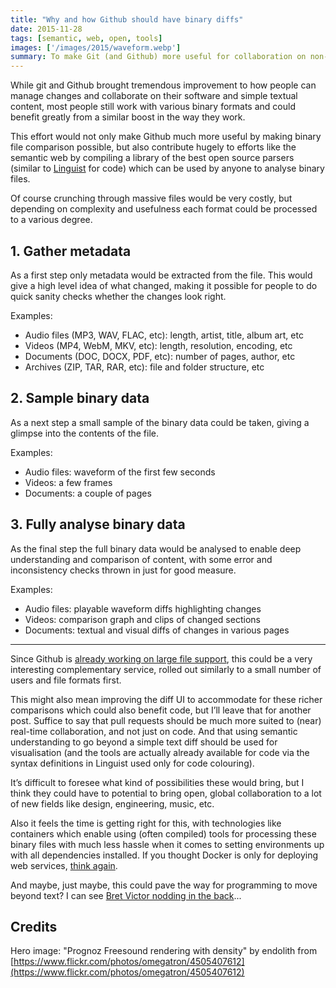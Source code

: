 ```yaml
---
title: "Why and how Github should have binary diffs"
date: 2015-11-28
tags: [semantic, web, open, tools]
images: ['/images/2015/waveform.webp']
summary: To make Git (and Github) more useful for collaboration on non-textual content
---
```


While git and Github brought tremendous improvement to how people can manage changes and collaborate on their software and simple textual content, most people still work with various binary formats and could benefit greatly from a similar boost in the way they work.

This effort would not only make Github much more useful by making binary file comparison possible, but also contribute hugely to efforts like the semantic web by compiling a library of the best open source parsers (similar to [Linguist](https://github.com/github/linguist) for code) which can be used by anyone to analyse binary files.

Of course crunching through massive files would be very costly, but depending on complexity and usefulness each format could be processed to a various degree.

## 1. Gather metadata

As a first step only metadata would be extracted from the file. This would give a high level idea of what changed, making it possible for people to do quick sanity checks whether the changes look right.

Examples:

- Audio files (MP3, WAV, FLAC, etc): length, artist, title, album art, etc
- Videos (MP4, WebM, MKV, etc): length, resolution, encoding, etc
- Documents (DOC, DOCX, PDF, etc): number of pages, author, etc
- Archives (ZIP, TAR, RAR, etc): file and folder structure, etc

## 2. Sample binary data

As a next step a small sample of the binary data could be taken, giving a glimpse into the contents of the file.

Examples:

- Audio files: waveform of the first few seconds
- Videos: a few frames
- Documents: a couple of pages

## 3. Fully analyse binary data

As the final step the full binary data would be analysed to enable deep understanding and comparison of content, with some error and inconsistency checks thrown in just for good measure.

Examples:

- Audio files: playable waveform diffs highlighting changes
- Videos: comparison graph and clips of changed sections
- Documents: textual and visual diffs of changes in various pages

---

Since Github is [already working on large file support](https://github.com/blog/1986-announcing-git-large-file-storage-lfs), this could be a very interesting complementary service, rolled out similarly to a small number of users and file formats first.

This might also mean improving the diff UI to accommodate for these richer comparisons which could also benefit code, but I’ll leave that for another post. Suffice to say that pull requests should be much more suited to (near) real-time collaboration, and not just on code. And that using semantic understanding to go beyond a simple text diff should be used for visualisation (and the tools are actually already available for code via the syntax definitions in Linguist used only for code colouring).

It’s difficult to foresee what kind of possibilities these would bring, but I think they could have to potential to bring open, global collaboration to a lot of new fields like design, engineering, music, etc.

Also it feels the time is getting right for this, with technologies like containers which enable using (often compiled) tools for processing these binary files with much less hassle when it comes to setting environments up with all dependencies installed. If you thought Docker is only for deploying web services, [think again](https://blog.jessfraz.com/post/docker-containers-on-the-desktop/).

And maybe, just maybe, this could pave the way for programming to move beyond text? I can see [Bret Victor nodding in the back](http://worrydream.com/#!/dbx)...

## Credits

Hero image: "Prognoz Freesound rendering with density" by endolith from [https://www.flickr.com/photos/omegatron/4505407612](https://www.flickr.com/photos/omegatron/4505407612)
